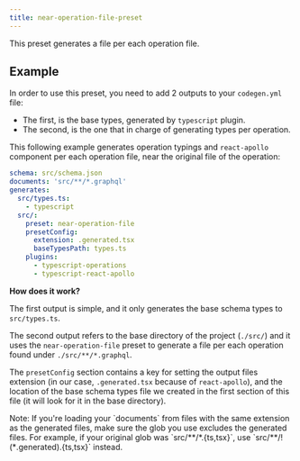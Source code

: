 ```yaml
---
title: near-operation-file-preset
---
```




<PackageHeader />

This preset generates a file per each operation file.

## Example

In order to use this preset, you need to add 2 outputs to your `codegen.yml` file:

- The first, is the base types, generated by `typescript` plugin.
- The second, is the one that in charge of generating types per operation.

This following example generates operation typings and `react-apollo` component per each operation file, near the original file of the operation:

```yaml
schema: src/schema.json
documents: 'src/**/*.graphql'
generates:
  src/types.ts:
    - typescript
  src/:
    preset: near-operation-file
    presetConfig:
      extension: .generated.tsx
      baseTypesPath: types.ts
    plugins:
      - typescript-operations
      - typescript-react-apollo
```

**How does it work?**

The first output is simple, and it only generates the base schema types to `src/types.ts`.

The second output refers to the base directory of the project (`./src/`) and it uses the `near-operation-file` preset to generate a file per each operation found under `./src/**/*.graphql`.

The `presetConfig` section contains a key for setting the output files extension (in our case, `.generated.tsx` because of `react-apollo`), and the location of the base schema types file we created in the first section of this file (it will look for it in the base directory).

<Callout>
Note: If you're loading your `documents` from files with the same extension as the generated files, make sure the glob you use excludes the generated files. For example, if your original glob was `src/**/*.{ts,tsx}`, use `src/**/!(*.generated).{ts,tsx}` instead.
</Callout>

<PackageApiDocs />
